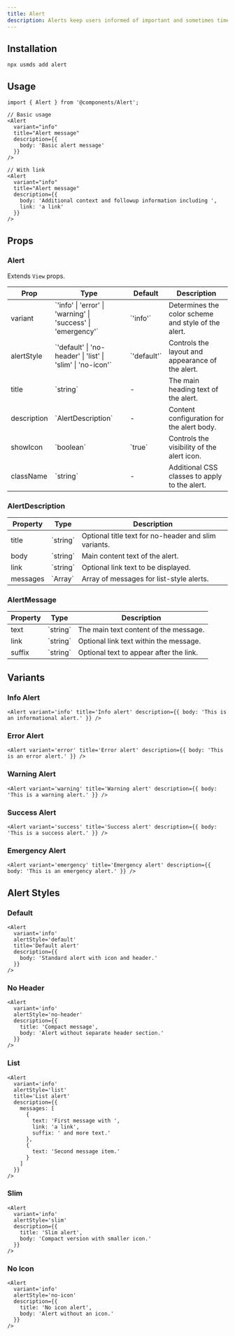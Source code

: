 ```yaml
---
title: Alert
description: Alerts keep users informed of important and sometimes time-sensitive changes.
---
```


<DemoButton href="https://usmds-showcase.expo.app/components/alert"/>

## Installation

```package-install
npx usmds add alert
```

## Usage

```tsx
import { Alert } from '@components/Alert';

// Basic usage
<Alert
  variant="info"
  title="Alert message"
  description={{
    body: 'Basic alert message'
  }}
/>

// With link
<Alert
  variant="info"
  title="Alert message"
  description={{
    body: 'Additional context and followup information including ',
    link: 'a link'
  }}
/>
```

## Props

### Alert

Extends `View` props.

<table>
  <thead>
    <tr>
      <th>Prop</th>
      <th>Type</th>
      <th>Default</th>
      <th>Description</th>
    </tr>
  </thead>
  <tbody>
    <tr>
      <td>variant</td>
      <td>`'info' | 'error' | 'warning' | 'success' | 'emergency'`</td>
      <td>`'info'`</td>
      <td>Determines the color scheme and style of the alert.</td>
    </tr>
    <tr>
      <td>alertStyle</td>
      <td>`'default' | 'no-header' | 'list' | 'slim' | 'no-icon'`</td>
      <td>`'default'`</td>
      <td>Controls the layout and appearance of the alert.</td>
    </tr>
    <tr>
      <td>title</td>
      <td>`string`</td>
      <td>-</td>
      <td>The main heading text of the alert.</td>
    </tr>
    <tr>
      <td>description</td>
      <td>`AlertDescription`</td>
      <td>-</td>
      <td>Content configuration for the alert body.</td>
    </tr>
    <tr>
      <td>showIcon</td>
      <td>`boolean`</td>
      <td>`true`</td>
      <td>Controls the visibility of the alert icon.</td>
    </tr>
    <tr>
      <td>className</td>
      <td>`string`</td>
      <td>-</td>
      <td>Additional CSS classes to apply to the alert.</td>
    </tr>
  </tbody>
</table>

### AlertDescription

<table>
  <thead>
    <tr>
      <th>Property</th>
      <th>Type</th>
      <th>Description</th>
    </tr>
  </thead>
  <tbody>
    <tr>
      <td>title</td>
      <td>`string`</td>
      <td>Optional title text for no-header and slim variants.</td>
    </tr>
    <tr>
      <td>body</td>
      <td>`string`</td>
      <td>Main content text of the alert.</td>
    </tr>
    <tr>
      <td>link</td>
      <td>`string`</td>
      <td>Optional link text to be displayed.</td>
    </tr>
    <tr>
      <td>messages</td>
      <td>`Array<AlertMessage>`</td>
      <td>Array of messages for list-style alerts.</td>
    </tr>
  </tbody>
</table>

### AlertMessage

<table>
  <thead>
    <tr>
      <th>Property</th>
      <th>Type</th>
      <th>Description</th>
    </tr>
  </thead>
  <tbody>
    <tr>
      <td>text</td>
      <td>`string`</td>
      <td>The main text content of the message.</td>
    </tr>
    <tr>
      <td>link</td>
      <td>`string`</td>
      <td>Optional link text within the message.</td>
    </tr>
    <tr>
      <td>suffix</td>
      <td>`string`</td>
      <td>Optional text to appear after the link.</td>
    </tr>
  </tbody>
</table>

## Variants

### Info Alert

```tsx
<Alert variant='info' title='Info alert' description={{ body: 'This is an informational alert.' }} />
```

### Error Alert

```tsx
<Alert variant='error' title='Error alert' description={{ body: 'This is an error alert.' }} />
```

### Warning Alert

```tsx
<Alert variant='warning' title='Warning alert' description={{ body: 'This is a warning alert.' }} />
```

### Success Alert

```tsx
<Alert variant='success' title='Success alert' description={{ body: 'This is a success alert.' }} />
```

### Emergency Alert

```tsx
<Alert variant='emergency' title='Emergency alert' description={{ body: 'This is an emergency alert.' }} />
```

## Alert Styles

### Default

```tsx
<Alert
  variant='info'
  alertStyle='default'
  title='Default alert'
  description={{
    body: 'Standard alert with icon and header.'
  }}
/>
```

### No Header

```tsx
<Alert
  variant='info'
  alertStyle='no-header'
  description={{
    title: 'Compact message',
    body: 'Alert without separate header section.'
  }}
/>
```

### List

```tsx
<Alert
  variant='info'
  alertStyle='list'
  title='List alert'
  description={{
    messages: [
      {
        text: 'First message with ',
        link: 'a link',
        suffix: ' and more text.'
      },
      {
        text: 'Second message item.'
      }
    ]
  }}
/>
```

### Slim

```tsx
<Alert
  variant='info'
  alertStyle='slim'
  description={{
    title: 'Slim alert',
    body: 'Compact version with smaller icon.'
  }}
/>
```

### No Icon

```tsx
<Alert
  variant='info'
  alertStyle='no-icon'
  description={{
    title: 'No icon alert',
    body: 'Alert without an icon.'
  }}
/>
```
